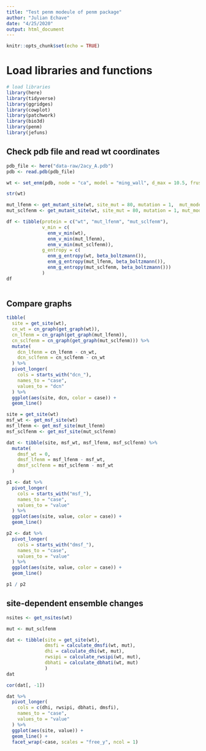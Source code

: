 ```yaml
---
title: "Test penm modeule of penm package"
author: "Julian Echave"
date: "4/25/2020"
output: html_document
---
```


```r
knitr::opts_chunk$set(echo = TRUE)
```

# Load libraries and functions

```r
# load libraries
library(here)
library(tidyverse)
library(ggridges)
library(cowplot)
library(patchwork)
library(bio3d)
library(penm)
library(jefuns)
```


## Check pdb file and read wt coordinates

```r
pdb_file <- here("data-raw/2acy_A.pdb")
pdb <- read.pdb(pdb_file)

wt <- set_enm(pdb, node = "ca", model = "ming_wall", d_max = 10.5, frustrated = FALSE) 

str(wt)
```




```r

mut_lfenm <- get_mutant_site(wt, site_mut = 80, mutation = 1,  mut_model = "lfenm", mut_dl_sigma = 0.3, mut_sd_min = 2)
mut_sclfenm <- get_mutant_site(wt, site_mut = 80, mutation = 1, mut_model = "sclfenm",  mut_dl_sigma = 0.3, mut_sd_min = 2)

df <- tibble(protein = c("wt", "mut_lfenm", "mut_sclfenm"),
             v_min = c(
               enm_v_min(wt), 
               enm_v_min(mut_lfenm), 
               enm_v_min(mut_sclfenm)),
             g_entropy = c(
               enm_g_entropy(wt, beta_boltzmann()),
               enm_g_entropy(mut_lfenm, beta_boltzmann()),
               enm_g_entropy(mut_sclfenm, beta_boltzmann()))
             )
df
             

```

## Compare graphs

```r
tibble( 
  site = get_site(wt),
  cn_wt = cn_graph(get_graph(wt)),
  cn_lfenm = cn_graph(get_graph(mut_lfenm)),
  cn_sclfenm = cn_graph(get_graph(mut_sclfenm))) %>% 
  mutate(
    dcn_lfenm = cn_lfenm - cn_wt,
    dcn_sclfenm = cn_sclfenm - cn_wt
  ) %>% 
  pivot_longer(
    cols = starts_with("dcn_"),
    names_to = "case",
    values_to = "dcn"
  ) %>% 
  ggplot(aes(site, dcn, color = case)) +
  geom_line()


```
```r
site = get_site(wt)
msf_wt <- get_msf_site(wt)
msf_lfenm <- get_msf_site(mut_lfenm)
msf_sclfenm <- get_msf_site(mut_sclfenm)

dat <- tibble(site, msf_wt, msf_lfenm, msf_sclfenm) %>% 
  mutate(
    dmsf_wt = 0,
    dmsf_lfenm = msf_lfenm - msf_wt,
    dmsf_sclfenm = msf_sclfenm - msf_wt
  )

p1 <- dat %>% 
  pivot_longer(
    cols = starts_with("msf_"),
    names_to = "case",
    values_to = "value"
  ) %>% 
  ggplot(aes(site, value, color = case)) +
  geom_line()

p2 <- dat %>% 
  pivot_longer(
    cols = starts_with("dmsf_"),
    names_to = "case",
    values_to = "value"
  ) %>% 
  ggplot(aes(site, value, color = case)) +
  geom_line()

p1 / p2

```

## site-dependent ensemble changes
```r
nsites <- get_nsites(wt)

mut <- mut_sclfenm

dat <- tibble(site = get_site(wt),
              dmsfi = calculate_dmsfi(wt, mut),
              dhi = calculate_dhi(wt, mut),
              rwsipi = calculate_rwsipi(wt, mut),
              dbhati = calculate_dbhati(wt, mut)
              )
dat
```

```r
cor(dat[, -1])

```
```r
dat %>% 
  pivot_longer(
    cols = c(dhi, rwsipi, dbhati, dmsfi),
    names_to = "case",
    values_to = "value"
  ) %>% 
  ggplot(aes(site, value)) +
  geom_line() +
  facet_wrap(~case, scales = "free_y", ncol = 1)

```

